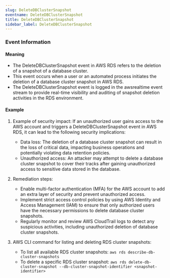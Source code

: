 ```yaml
--- 
slug: DeleteDBClusterSnapshot
eventname: DeleteDBClusterSnapshot
title: DeleteDBClusterSnapshot
sidebar_label: DeleteDBClusterSnapshot
---
```

                       
### Event Information

#### Meaning

- The DeleteDBClusterSnapshot event in AWS RDS refers to the deletion of a snapshot of a database cluster. 
- This event occurs when a user or an automated process initiates the deletion of a database cluster snapshot in AWS RDS. 
- The DeleteDBClusterSnapshot event is logged in the awsrealtime event stream to provide real-time visibility and auditing of snapshot deletion activities in the RDS environment.

#### Example

1. Example of security impact: If an unauthorized user gains access to the AWS account and triggers a DeleteDBClusterSnapshot event in AWS RDS, it can lead to the following security implications:
   - Data loss: The deletion of a database cluster snapshot can result in the loss of critical data, impacting business operations and potentially violating data retention policies.
   - Unauthorized access: An attacker may attempt to delete a database cluster snapshot to cover their tracks after gaining unauthorized access to sensitive data stored in the database.

2. Remediation steps:
   - Enable multi-factor authentication (MFA) for the AWS account to add an extra layer of security and prevent unauthorized access.
   - Implement strict access control policies by using AWS Identity and Access Management (IAM) to ensure that only authorized users have the necessary permissions to delete database cluster snapshots.
   - Regularly monitor and review AWS CloudTrail logs to detect any suspicious activities, including unauthorized deletion of database cluster snapshots.

3. AWS CLI command for listing and deleting RDS cluster snapshots:
   - To list all available RDS cluster snapshots: `aws rds describe-db-cluster-snapshots`
   - To delete a specific RDS cluster snapshot: `aws rds delete-db-cluster-snapshot --db-cluster-snapshot-identifier <snapshot-identifier>`


 
